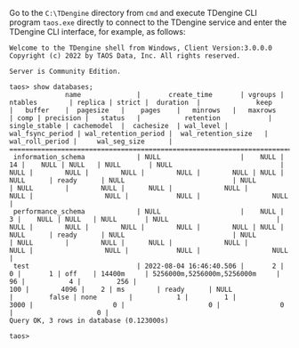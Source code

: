 Go to the `C:\TDengine` directory from `cmd` and execute TDengine CLI program `taos.exe` directly to connect to the TDengine service and enter the TDengine CLI interface, for example, as follows:

```text
Welcome to the TDengine shell from Windows, Client Version:3.0.0.0
Copyright (c) 2022 by TAOS Data, Inc. All rights reserved.

Server is Community Edition.

taos> show databases;
              name              |       create_time       | vgroups |        ntables        | replica | strict |  duration  |              keep              |   buffer    |  pagesize   |    pages    |   minrows   |   maxrows   | comp | precision |   status   |           retention            | single_stable | cachemodel  |  cachesize  | wal_level | wal_fsync_period | wal_retention_period |  wal_retention_size   | wal_roll_period |     wal_seg_size      |
=========================================================================================================================================================================================================================================================================================================================================================================================================================================================================
 information_schema             | NULL                    |    NULL |                    14 |    NULL | NULL   | NULL       | NULL                           |        NULL |        NULL |        NULL |        NULL |        NULL | NULL | NULL      | ready      | NULL                           | NULL          | NULL        |        NULL |      NULL |             NULL |                 NULL |                  NULL |            NULL |                  NULL |
 performance_schema             | NULL                    |    NULL |                     3 |    NULL | NULL   | NULL       | NULL                           |        NULL |        NULL |        NULL |        NULL |        NULL | NULL | NULL      | ready      | NULL                           | NULL          | NULL        |        NULL |      NULL |             NULL |                 NULL |                  NULL |            NULL |                  NULL |
 test                           | 2022-08-04 16:46:40.506 |       2 |                     0 |       1 | off    | 14400m     | 5256000m,5256000m,5256000m     |          96 |           4 |         256 |
100 |        4096 |    2 | ms        | ready      | NULL                           |         false | none        |           1 |         1 |             3000 |                    0 |                     0 |               0 |                     0 |
Query OK, 3 rows in database (0.123000s)

taos>
```
